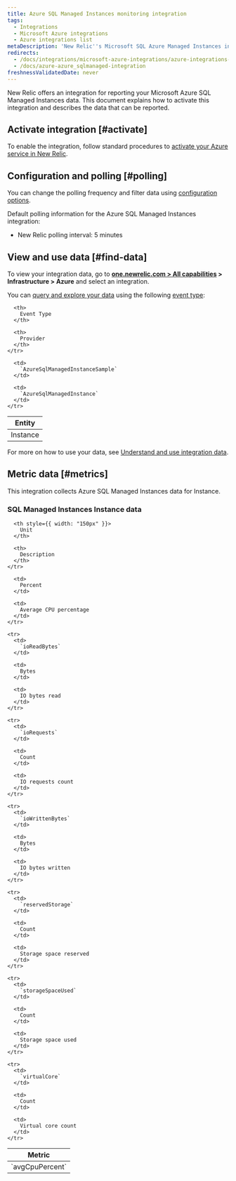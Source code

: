```yaml
---
title: Azure SQL Managed Instances monitoring integration
tags:
  - Integrations
  - Microsoft Azure integrations
  - Azure integrations list
metaDescription: 'New Relic''s Microsoft SQL Azure Managed Instances integration: how to install it, configure it, and understand the data it reports.'
redirects:
  - /docs/integrations/microsoft-azure-integrations/azure-integrations-list/azure-sql-managed-instances-monitoring-integration
  - /docs/azure-azure_sqlmanaged-integration
freshnessValidatedDate: never
---
```


New Relic offers an integration for reporting your Microsoft Azure SQL Managed Instances data. This document explains how to activate this integration and describes the data that can be reported.

## Activate integration [#activate]

To enable the integration, follow standard procedures to [activate your Azure service in New Relic](/docs/infrastructure/microsoft-azure-integrations/getting-started/activate-azure-integrations).

## Configuration and polling [#polling]

You can change the polling frequency and filter data using [configuration options](/docs/integrations/new-relic-integrations/getting-started/configure-polling-frequency-data-collection-cloud-integrations).

Default polling information for the Azure SQL Managed Instances integration:

* New Relic polling interval: 5 minutes

## View and use data [#find-data]

To view your integration data, go to <DNT>**[one.newrelic.com > All capabilities](https://one.newrelic.com/all-capabilities) > Infrastructure > Azure**</DNT> and select an integration.

You can [query and explore your data](/docs/using-new-relic/data/understand-data/query-new-relic-data) using the following [event type](/docs/data-apis/understand-data/new-relic-data-types/#event-data):

<table>
  <thead>
    <tr>
      <th>
        Entity
      </th>

      <th>
        Event Type
      </th>

      <th>
        Provider
      </th>
    </tr>
  </thead>

  <tbody>
    <tr>
      <td>
        Instance
      </td>

      <td>
        `AzureSqlManagedInstanceSample`
      </td>

      <td>
        `AzureSqlManagedInstance`
      </td>
    </tr>
  </tbody>
</table>

For more on how to use your data, see [Understand and use integration data](/docs/infrastructure/integrations/find-use-infrastructure-integration-data).

## Metric data [#metrics]

This integration collects Azure SQL Managed Instances data for Instance.

### SQL Managed Instances Instance data

<table>
  <thead>
    <tr>
      <th style={{ width: "275px" }}>
        Metric
      </th>

      <th style={{ width: "150px" }}>
        Unit
      </th>

      <th>
        Description
      </th>
    </tr>
  </thead>

  <tbody>
    <tr>
      <td>
        `avgCpuPercent`
      </td>

      <td>
        Percent
      </td>

      <td>
        Average CPU percentage
      </td>
    </tr>

    <tr>
      <td>
        `ioReadBytes`
      </td>

      <td>
        Bytes
      </td>

      <td>
        IO bytes read
      </td>
    </tr>

    <tr>
      <td>
        `ioRequests`
      </td>

      <td>
        Count
      </td>

      <td>
        IO requests count
      </td>
    </tr>

    <tr>
      <td>
        `ioWrittenBytes`
      </td>

      <td>
        Bytes
      </td>

      <td>
        IO bytes written
      </td>
    </tr>

    <tr>
      <td>
        `reservedStorage`
      </td>

      <td>
        Count
      </td>

      <td>
        Storage space reserved
      </td>
    </tr>

    <tr>
      <td>
        `storageSpaceUsed`
      </td>

      <td>
        Count
      </td>

      <td>
        Storage space used
      </td>
    </tr>

    <tr>
      <td>
        `virtualCore`
      </td>

      <td>
        Count
      </td>

      <td>
        Virtual core count
      </td>
    </tr>
  </tbody>
</table>
